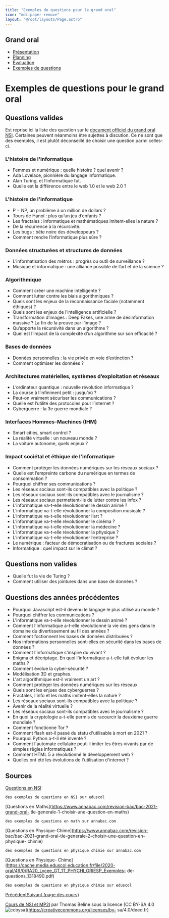 ```yaml
---
title: "Exemples de questions pour le grand oral"
icon: "mdi:paper-remove"
layout: "@root/layouts/Page.astro"
---
```

 
## Grand oral

  * [Présentation](.)
  * [Planning](planning)
  * [Évaluation](evaluation)
  * [Exemples de questions](exemples)

# Exemples de questions pour le grand oral

## Questions valides

Est reprise ici la liste des question sur le [document officiel du grand oral
NSI](https://eduscol.education.fr/document/3919/download). Certaines peuvent
néanmoins être sujettes à discution. Ce ne sont que des exemples, il est
plutôt déconseillé de choisir une question parmi celles-ci.

### L'histoire de l'informatique

  * Femmes et numérique : quelle histoire ? quel avenir ?
  * Ada Lovelace, pionnière du langage informatique.
  * Alan Turing, et l’informatique fut.
  * Quelle est la différence entre le web 1.0 et le web 2.0 ?

### L'histoire de l'informatique

  * P = NP, un problème à un million de dollars ?
  * Tours de Hanoï : plus qu’un jeu d’enfants ?
  * Les fractales : informatique et mathématiques imitent-elles la nature ?
  * De la récurrence à la récursivité.
  * Les bugs : bête noire des développeurs ?
  * Comment rendre l’informatique plus sûre ?

### Données structurées et structures de données

  * L’informatisation des métros : progrès ou outil de surveillance ?
  * Musique et informatique : une alliance possible de l’art et de la science ?

### Algorithmique

  * Comment créer une machine intelligente ?
  * Comment lutter contre les biais algorithmiques ?
  * Quels sont les enjeux de la reconnaissance faciale (notamment éthiques) ?
  * Quels sont les enjeux de l’intelligence artificielle ?
  * Transformation d’images : Deep Fakes, une arme de désinformation massive ? La fin de la preuve par l’image ?
  * Qu’apporte la récursivité dans un algorithme ?
  * Quel est l’impact de la complexité d’un algorithme sur son efficacité ?

### Bases de données

  * Données personnelles : la vie privée en voie d’extinction ?
  * Comment optimiser les données ?

### Architectures matérielles, systèmes d’exploitation et réseaux

  * L’ordinateur quantique : nouvelle révolution informatique ?
  * La course à l’infiniment petit : jusqu’où ?
  * Peut-on vraiment sécuriser les communications ?
  * Quelle est l’utilité des protocoles pour l’internet ?
  * Cyberguerre : la 3e guerre mondiale ?

### Interfaces Hommes-Machines (IHM)

  * Smart cities, smart control ?
  * La réalité virtuelle : un nouveau monde ?
  * La voiture autonome, quels enjeux ?

### Impact sociétal et éthique de l'informatique

  * Comment protéger les données numériques sur les réseaux sociaux ?
  * Quelle est l’empreinte carbone du numérique en termes de consommation ?
  * Pourquoi chiffrer ses communications ?
  * Les réseaux sociaux sont-ils compatibles avec la politique ?
  * Les réseaux sociaux sont-ils compatibles avec le journalisme ?
  * Les réseaux sociaux permettent-ils de lutter contre les infox ?
  * L’informatique va-t-elle révolutionner le dessin animé ?
  * L’informatique va-t-elle révolutionner la composition musicale ?
  * L’informatique va-t-elle révolutionner l’art ?
  * L’informatique va-t-elle révolutionner le cinéma ?
  * L’informatique va-t-elle révolutionner la médecine ?
  * L’informatique va-t-elle révolutionner la physique ?
  * L’informatique va-t-elle révolutionner l’entreprise ?
  * Le numérique : facteur de démocratisation ou de fractures sociales ?
  * Informatique : quel impact sur le climat ?

## Questions non valides

  * Quelle fut la vie de Turing ?
  * Comment utiliser des jointures dans une base de données ?

## Questions des années précédentes

  * Pourquoi Javascript est-il devenu le langage le plus utilisé au monde ?
  * Pourquoi chiffrer les communications ?
  * L'informatique va-t-elle révolutionner le dessin animé ?
  * Comment l'informatique a-t-elle révolutionné la vie des gens dans le domaine du divertissement au fil des années ?
  * Comment foctionnent les bases de données distribuées ?
  * Nos informations personnelles sont-elles en sécurité dans les bases de données ?
  * Comment l'informatique s'inspire du vivant ?
  * Enigma et décriptage. En quoi l'informatique a-t-elle fait évoluer les maths ?
  * Comment évolue la cyber-sécurité ?
  * Modélisation 3D et graphes.
  * L'art algorithmique est-il vraiment un art ?
  * Comment protéger les données numériques sur les réseaux
  * Quels sont les enjuex des cyberguerres ?
  * Fractales, l'info et les maths imitent-elles la nature ?
  * Les réseaux sociaux sont-ils compatibles avec la politique ?
  * Avenir de la réalité virtuelle ?
  * Les réseaux sociaux sont-ils compatibles avec le journalisme ?
  * En quoi la cryptologie a-t-elle permis de racourcir la deuxième guerre mondiale ?
  * Comment fonctionne Tor ?
  * Comment flash est-il passé du statu d'utilisable à mort en 2021 ?
  * Pourquoi Python a-t-il été inventé ?
  * Comment l'automate cellulaire peut-il imiter les êtres vivants par de simples rêgles informatiques ?
  * Comment HTML 5 a révolutionné le développement web ?
  * Quelles ont été les évolutions de l'utilisation d'internet ?

## Sources

[Questions en NSI](https://eduscol.education.fr/document/3919/download)

    des exemples de questions en NSI sur eduscol
  
[Questions en Maths](https://www.annabac.com/revision-bac/bac-2021-grand-oral-
tle-generale-1-choisir-une-question-en-maths)

    des exemples de questions en math sur annabac.com
  
[Questions en Physique-Chime](https://www.annabac.com/revision-
bac/bac-2021-grand-oral-tle-generale-2-choisir-une-question-en-physique-
chimie)

    des exemples de questions en physique chimie sur annabac.com
  
[Questions en Physique-
Chime](https://cache.media.eduscol.education.fr/file/2020-oral/49/0/RA20_Lycee_GT_1T_PHYCHI_GRIESP_Exemples-
de-questions_1318490.pdf)

    des exemples de questions en physique chimie sur eduscol
  
[Précédent](evaluation)[Suivant (page des cours)](..)

[Cours de NSI et MP2I](https://kxs.fr/cours/) par Thomas Beline sous la
licence [CC BY-SA 4.0
![ccbysa](//cours/ccbysa.svg)](https://creativecommons.org/licenses/by-
sa/4.0/deed.fr)

